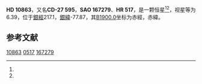 {{Starbox begin
| name = HD 10863
}}
{{Starbox observe
| epoch = [[J2000.0|J2000.0]]
| constell = {{星座名待查}}<ref name=SIMBAD>{{cite web
 | url=http://simbad.u-strasbg.fr/simbad/sim-id?Ident=HR+517
 | title =Pulsating variable Star
 | publisher=Centre de Données astronomiques de Strasbourg
 | work=SIMBAD
 | accessdate=2012-07-13}}</ref><ref name=DATA>{{cite web
 | url=http://vizier.u-strasbg.fr/viz-bin/VizieR-5?-out.add=.&-source=5050&-corr=PK=HR&-out.max=9999&HR=517
 | title=VizieR Detailed Page
 | accessdate=2012-07-13
 | archive-date=2016-03-05
 | archive-url=https://web.archive.org/web/20160305002657/http://vizier.u-strasbg.fr/viz-bin/VizieR-5?-out.add=.&-source=5050&-corr=PK=HR&-out.max=9999&HR=517
 | dead-url=no
 }}</ref>
| 星官 = 
| ra = {{RA|1|46|1}}<ref name=SIMBAD /><ref name=DATA />
| dec = {{DEC|-27|20|57}}<ref name=SIMBAD /><ref name=DATA />
| appmag_v = 6.39<ref name=SIMBAD /><ref name=DATA />
}}
{{Starbox character
| class = F2Vn<ref name=SIMBAD /><ref name=DATA />
| b-v = 0.36<ref name=SIMBAD /><ref name=DATA />
| u-b = <ref name=SIMBAD /><ref name=DATA />
| r-i = <ref name=SIMBAD /><ref name=DATA />
| variable = 
}}
{{Starbox astrometry
| radial_v = 
| prop_mo_ra = 6
| parallax = 
| p_error = 
}}
{{Starbox catalog
| names =CD-27 595，[[SAO星表|SAO]] 167279，[[HD星表|HD]] 10863，[[HR星表|HR]] 517}}
{{Starbox reference |Simbad=HR+517}}
{{Starbox end}}

'''HD 10863'''，又名'''CD-27 595'''，'''SAO 167279'''、'''HR 517'''，是一颗恒星<ref name=SIMBAD /><ref name=DATA />，视星等为6.39，位于[[銀道座標系|銀經]]217.1，[[銀道座標系|銀緯]]-77.87，其[[B1900.0|B1900.0]]坐标为赤經{{RA|1|41|23.5}}，赤緯{{DEC|-27|-77.87|54}}。

== 参考文献 ==
{{reflist}}

{{star-stub}}

[[Category:HD和HDE天體|10863]]
[[Category:HR天體|0517]]
[[Category:SAO天體|167279]]